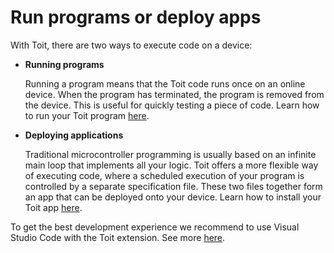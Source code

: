 # Run programs or deploy apps

With Toit, there are two ways to execute code on a device:

- **Running programs**

  Running a program means that the Toit code runs once on an online device. When the program has terminated, the program is removed from the device. This is useful for
  quickly testing a piece of code. Learn how to run your Toit program [here](./runprogram).

- **Deploying applications**

  Traditional microcontroller programming is usually based on an infinite main loop that implements all your logic. Toit offers a more flexible way of executing code,
  where a scheduled execution of your program is controlled by a separate specification file. These two files together form an app that can be deployed onto
  your device. Learn how to install your Toit app [here](./installingapp).

To get the best development experience we recommend to use Visual Studio Code with the Toit extension. See more [here](../../../getstarted).
